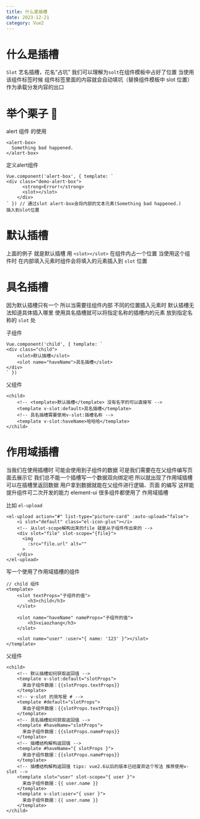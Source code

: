 ```yaml
---
title: 什么是插槽
date: 2023-12-21
category: Vue2
---
```


# 什么是插槽

`Slot` 艺名插槽，花名“占坑” 我们可以理解为`solt`在组件模板中占好了位置 当使用该组件标签时候 组件标签里面的内容就会自动填坑（替换组件模板中 slot 位置） 作为承载分发内容的出口

# 举个栗子 🌰

alert 组件 的使用

```
<alert-box>
  Something bad happened.
</alert-box>
```

定义alert组件

```
Vue.component('alert-box', { template: `
<div class="demo-alert-box">
      <strong>Error!</strong>
      <slot></slot>
    </div>
` }) // 通过slot alert-box会将内部的文本元素(Something bad happened.)
插入到slot位置
```

# 默认插槽

上面的例子 就是默认插槽 用 `<slot></slot>` 在组件内占一个位置 当使用这个组件时 在内部填入元素时组件会将填入的元素插入到 `slot` 位置

# 具名插槽

因为默认插槽只有一个 所以当需要往组件内部 不同的位置插入元素时 默认插槽无法知道具体插入哪里 使用具名插槽就可以将指定名称的插槽内的元素 放到指定名称的 `slot` 处

子组件

```
Vue.component('child', { template: `
<div class="child">
    <slot>默认插槽</slot>
    <slot name="haveName">具名插槽</slot>
</div>
` })
```

父组件

```
<child>
    <!-- <template>默认插槽</template> 没有名字的可以直接写 -->
    <template v-slot:default>具名插槽</template>
    <!-- 具名插槽需要使用v-slot:插槽名称 -->
    <template v-slot:haveName>哈哈哈</template>
</child>
```

# 作用域插槽

当我们在使用插槽时 可能会使用到子组件的数据 可是我们需要在在父组件编写页面去展示它 我们总不能一个插槽写一个数据双向绑定吧 所以就出现了作用域插槽 可以在插槽里返回数据 用户拿到数据就能在父组件进行逻辑、页面 的编写 这样能提升组件可二次开发的能力 element-ui 很多组件都使用了 作用域插槽

比如 `el-upload`

```vue
<el-upload action="#" list-type="picture-card" :auto-upload="false">
    <i slot="default" class="el-icon-plus"></i>
    <!-- 从slot-scope解构出来的file 就是从子组件传出来的 -->
    <div slot="file" slot-scope="{file}">
      <img
        :src="file.url" alt=""
      >
    </div>
</el-upload>
```

写一个使用了作用域插槽的组件

```vue
// child 组件
<template>
	<slot textProps="子组件的值">
		<h3>child</h3>
	</slot>

	<slot name="haveName" nameProps="子组件的值">
		<h3>xiaozhang</h3>
	</slot>

	<slot name="user" :user="{ name: '123' }"></slot>
</template>
```

父组件

```vue
<child>
    <!-- 默认插槽如何获取返回值 -->
    <template v-slot:default="slotProps">
      来⾃⼦组件数据：{{slotProps.textProps}}
    </template>
    <!-- v-slot 的简写是 # -->
    <template #default="slotProps">
      来⾃⼦组件数据：{{slotProps.textProps}}
    </template>
    <!-- 具名插槽如何获取返回值 -->
    <template #haveName="slotProps">
      来⾃⼦组件数据：{{slotProps.nameProps}}
    </template>
    <!-- 插槽结构解构返回值 -->
    <template #haveName="{ slotProps }">
      来⾃⼦组件数据：{{slotProps.nameProps}}
    </template>
    <!-- 插槽结构解构返回值 tips: vue2.6以后的版本已经废弃这个写法 推荐使用v-slot -->
    <template slot="user" slot-scope="{ user }">
      来⾃⼦组件数据：{{ user.name }}
    </template>
    <template v-slot:user="{ user }">
      来⾃⼦组件数据：{{ user.name }}
    </template>
</child>
```
